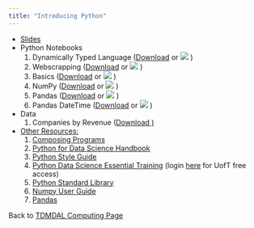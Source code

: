 ```yaml
---
title: "Introducing Python"
---
```


* [Slides](Introducing_Python.pdf)
* Python Notebooks
    1. Dynamically Typed Language (<a href="1_Dynamically_Typed_Example.ipynb" download="1_Dynamically_Typed_Example.ipynb">Download</a> or [![](colab-badge.svg)](https://colab.research.google.com/github/tdmdal/python-workshop/blob/master/docs/1_Dynamically_Typed_Example.ipynb) )
    2. Webscrapping (<a href="1_Webscraping.ipynb" download="1_Webscraping.ipynb">Download</a> or [![](colab-badge.svg)](https://colab.research.google.com/github/tdmdal/python-workshop/blob/master/docs/1_Webscraping.ipynb) )
    3. Basics (<a href="2_Basics.ipynb" download="2_Basics.ipynb">Download</a> or [![](colab-badge.svg)](https://colab.research.google.com/github/tdmdal/python-workshop/blob/master/docs/2_Basics.ipynb) )
    4. NumPy (<a href="3_NumPy.ipynb" download="3_NumPy.ipynb">Download</a> or [![](colab-badge.svg)](https://colab.research.google.com/github/tdmdal/python-workshop/blob/master/docs/3_NumPy.ipynb) )
    5. Pandas (<a href="3_Pandas.ipynb" download="3_Pandas.ipynb">Download</a> or [![](colab-badge.svg)](https://colab.research.google.com/github/tdmdal/python-workshop/blob/master/docs/3_Pandas.ipynb) )
    6. Pandas DateTime (<a href="3_Pandas_DateTime.ipynb" download="3_Pandas_DateTime.ipynb">Download</a> or [![](colab-badge.svg)](https://colab.research.google.com/github/tdmdal/python-workshop/blob/master/docs/3_Pandas_DateTime.ipynb) )
* Data 
    1. Companies by Revenue (<a href="companies_by_revenue.csv" download="companies_by_revenue.csv">Download ) 
* Other Resources:   
    1. [Composing Programs](http://composingprograms.com/)
    2. [Python for Data Science Handbook](https://jakevdp.github.io/PythonDataScienceHandbook/)
    3. [Python Style Guide](https://pep8.org/#introduction)
    4. [Python Data Science Essential Training](https://www.lynda.com/Python-tutorials/Python-Data-Science-Essential-Training/520233-2.html) (login [here](http://main.its.utoronto.ca/news/free-access-to-lynda-com-online-courses/) for UofT free access)
    5. [Python Standard Library](https://docs.python.org/3/library/)
    6. [Numpy User Guide](https://www.numpy.org/devdocs/user/index.html)
    7. [Pandas](http://pandas.pydata.org/pandas-docs/stable/index.html)
    
Back to [TDMDAL Computing Page](https://tdmdal.github.io/)